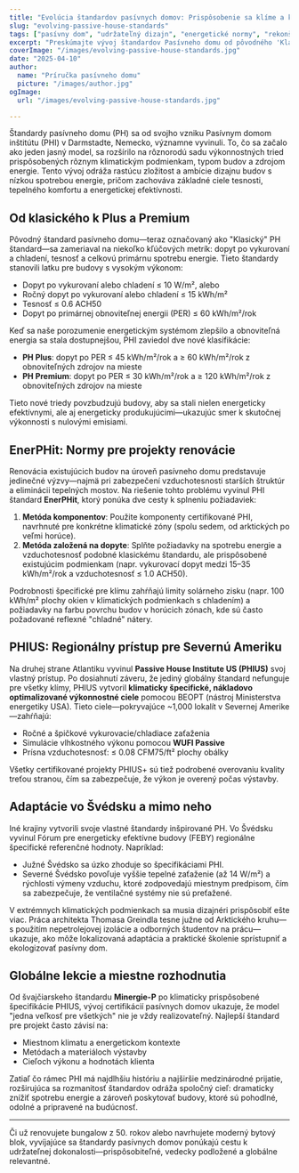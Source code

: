 ```yaml
---
title: "Evolúcia štandardov pasívnych domov: Prispôsobenie sa klíme a kontextu"
slug: "evolving-passive-house-standards"
tags: ["pasívny dom", "udržateľný dizajn", "energetické normy", "rekonštrukcie"]
excerpt: "Preskúmajte vývoj štandardov Pasívneho domu od pôvodného 'Klasického' modelu po klimaticky špecifické certifikácie ako PHIUS a EnerPHit, odrážajúce rastúcu potrebu flexibility a globálnej použiteľnosti."
coverImage: "/images/evolving-passive-house-standards.jpg"
date: "2025-04-10"
author:
  name: "Príručka pasívneho domu"
  picture: "/images/author.jpg"
ogImage:
  url: "/images/evolving-passive-house-standards.jpg"

---
```

Štandardy pasívneho domu (PH) sa od svojho vzniku Pasívnym domom inštitútu (PHI) v Darmstadte, Nemecko, významne vyvinuli. To, čo sa začalo ako jeden jasný model, sa rozšírilo na rôznorodú sadu výkonnostných tried prispôsobených rôznym klimatickým podmienkam, typom budov a zdrojom energie. Tento vývoj odráža rastúcu zložitost a ambície dizajnu budov s nízkou spotrebou energie, pričom zachováva základné ciele tesnosti, tepelného komfortu a energetickej efektívnosti.

## Od klasického k Plus a Premium

Pôvodný štandard pasívneho domu—teraz označovaný ako "Klasický" PH štandard—sa zameriaval na niekoľko kľúčových metrík: dopyt po vykurovaní a chladení, tesnosť a celkovú primárnu spotrebu energie. Tieto štandardy stanovili latku pre budovy s vysokým výkonom:

- Dopyt po vykurovaní alebo chladení ≤ 10 W/m², alebo
- Ročný dopyt po vykurovaní alebo chladení ≤ 15 kWh/m²
- Tesnosť ≤ 0.6 ACH50
- Dopyt po primárnej obnoviteľnej energii (PER) ≤ 60 kWh/m²/rok

Keď sa naše porozumenie energetickým systémom zlepšilo a obnoviteľná energia sa stala dostupnejšou, PHI zaviedol dve nové klasifikácie:

- **PH Plus**: dopyt po PER ≤ 45 kWh/m²/rok a ≥ 60 kWh/m²/rok z obnoviteľných zdrojov na mieste
- **PH Premium**: dopyt po PER ≤ 30 kWh/m²/rok a ≥ 120 kWh/m²/rok z obnoviteľných zdrojov na mieste

Tieto nové triedy povzbudzujú budovy, aby sa stali nielen energeticky efektívnymi, ale aj energeticky produkujúcimi—ukazujúc smer k skutočnej výkonnosti s nulovými emisiami.
## EnerPHit: Normy pre projekty renovácie

Renovácia existujúcich budov na úroveň pasívneho domu predstavuje jedinečné výzvy—najmä pri zabezpečení vzduchotesnosti starších štruktúr a eliminácii tepelných mostov. Na riešenie tohto problému vyvinul PHI štandard **EnerPHit**, ktorý ponúka dve cesty k splneniu požiadaviek:

1. **Metóda komponentov**: Použite komponenty certifikované PHI, navrhnuté pre konkrétne klimatické zóny (spolu sedem, od arktických po veľmi horúce).
2. **Metóda založená na dopyte**: Splňte požiadavky na spotrebu energie a vzduchotesnosť podobné klasickému štandardu, ale prispôsobené existujúcim podmienkam (napr. vykurovací dopyt medzi 15–35 kWh/m²/rok a vzduchotesnosť ≤ 1.0 ACH50).

Podrobnosti špecifické pre klímu zahŕňajú limity solárneho zisku (napr. 100 kWh/m² plochy okien v klimatických podmienkach s chladením) a požiadavky na farbu povrchu budov v horúcich zónach, kde sú často požadované reflexné "chladné" nátery.

## PHIUS: Regionálny prístup pre Severnú Ameriku

Na druhej strane Atlantiku vyvinul **Passive House Institute US (PHIUS)** svoj vlastný prístup. Po dosiahnutí záveru, že jediný globálny štandard nefunguje pre všetky klímy, PHIUS vytvoril **klimaticky špecifické, nákladovo optimalizované výkonnostné ciele** pomocou BEOPT (nástroj Ministerstva energetiky USA). Tieto ciele—pokryvajúce ~1,000 lokalít v Severnej Amerike—zahŕňajú:

- Ročné a špičkové vykurovacie/chladiace zaťaženia
- Simulácie vlhkostného výkonu pomocou **WUFI Passive**
- Prísna vzduchotesnosť: ≤ 0.08 CFM75/ft² plochy obálky

Všetky certifikované projekty PHIUS+ sú tiež podrobené overovaniu kvality treťou stranou, čím sa zabezpečuje, že výkon je overený počas výstavby.
## Adaptácie vo Švédsku a mimo neho

Iné krajiny vytvorili svoje vlastné štandardy inšpirované PH. Vo Švédsku vyvinul Fórum pre energeticky efektívne budovy (FEBY) regionálne špecifické referenčné hodnoty. Napríklad:

- Južné Švédsko sa úzko zhoduje so špecifikáciami PHI.
- Severné Švédsko povoľuje vyššie tepelné zaťaženie (až 14 W/m²) a rýchlosti výmeny vzduchu, ktoré zodpovedajú miestnym predpisom, čím sa zabezpečuje, že ventilačné systémy nie sú preťažené.

V extrémnych klimatických podmienkach sa musia dizajnéri prispôsobiť ešte viac. Práca architekta Thomasa Greindla tesne južne od Arktického kruhu—s použitím nepetrolejovej izolácie a odborných študentov na prácu—ukazuje, ako môže lokalizovaná adaptácia a praktické školenie sprístupniť a ekologizovať pasívny dom.

## Globálne lekcie a miestne rozhodnutia

Od švajčiarskeho štandardu **Minergie-P** po klimaticky prispôsobené špecifikácie PHIUS, vývoj certifikácií pasívnych domov ukazuje, že model "jedna veľkosť pre všetkých" nie je vždy realizovateľný. Najlepší štandard pre projekt často závisí na:

- Miestnom klimatu a energetickom kontexte
- Metódach a materiáloch výstavby
- Cieľoch výkonu a hodnotách klienta

Zatiaľ čo rámec PHI má najdlhšiu históriu a najširšie medzinárodné prijatie, rozširujúca sa rozmanitosť štandardov odráža spoločný cieľ: dramaticky znížiť spotrebu energie a zároveň poskytovať budovy, ktoré sú pohodlné, odolné a pripravené na budúcnosť.

---

Či už renovujete bungalow z 50. rokov alebo navrhujete moderný bytový blok, vyvíjajúce sa štandardy pasívnych domov ponúkajú cestu k udržateľnej dokonalosti—prispôsobiteľné, vedecky podložené a globálne relevantné.
